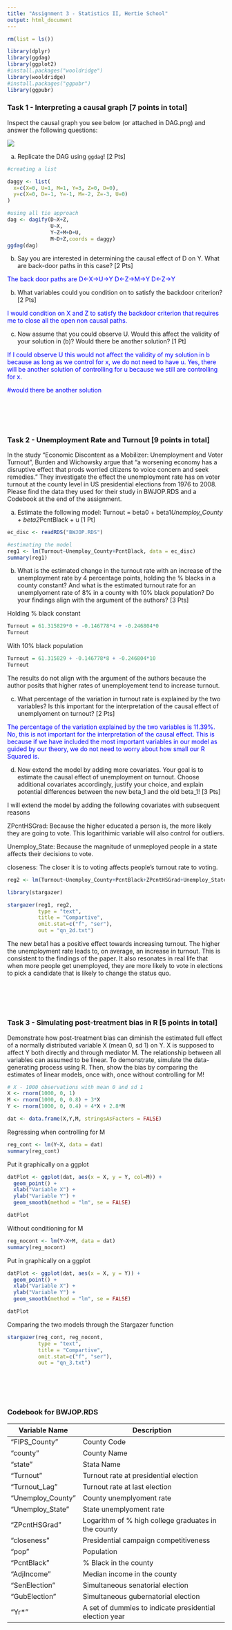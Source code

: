 ```yaml
---
title: "Assignment 3 - Statistics II, Hertie School"
output: html_document
---
```



```r
rm(list = ls())

library(dplyr)
library(ggdag)
library(ggplot2)
#install.packages("wooldridge")
library(wooldridge)
#install.packages("ggpubr")
library(ggpubr)
```


### Task 1 - Interpreting a causal graph [7 points in total]

Inspect the causal graph you see below (or attached in DAG.png) and answer the following questions:

![](DAG.png)

(a) Replicate the DAG using `ggdag`! [2 Pts] 

```r
#creating a list

daggy <- list(
  x=c(X=0, U=1, M=1, Y=3, Z=0, D=0),
  y=c(X=0, D=-1, Y=-1, M=-2, Z=-3, U=0)
)

#using all tie approach
dag <- dagify(D~X+Z,
              U~X,
              Y~Z+M+D+U,
              M~D+Z,coords = daggy)
ggdag(dag)
```

(b) Say you are interested in determining the causal effect of D on Y. What are back-door paths in this case? [2 Pts]

<div style="color:blue">
The back door paths are 
D<-X->U->Y
D<-Z->M->Y
D<-Z->Y

</div>

(b) What variables could you condition on to satisfy the backdoor criterion? [2 Pts]

<div style="color:blue">

I would condition on X and Z to satisfy the backdoor criterion that requires me to close all the open non causal paths.

</div>

(c) Now assume that you could observe U. Would this affect the validity of your solution in (b)? Would there be another solution? [1 Pt]

<div style="color:blue">

If I could observe U this would not affect the validity of my solution in b because as long as we control for x, we do not need to have u. Yes, there will be another solution of controlling for u because we still are controlling for x.

#would there be another solution

</div>

<br>
========================================================


### Task 2 - Unemployment Rate and Turnout [9 points in total]

In the study "Economic Discontent as a Mobilizer: Unemployment and Voter Turnout", Burden and Wichowsky argue that "a worsening economy has a disruptive effect that prods worried citizens to voice concern and seek remedies." They investigate the effect the unemployment rate has on voter turnout at the county level in US presidential elections from 1976 to 2008. Please find the data they used for their study in BWJOP.RDS and a Codebook at the end of the assignment.

  
(a) Estimate the following model: Turnout = beta0 + beta1*Unemploy_County + beta2*PcntBlack + u [1 Pt]

```r
ec_disc <- readRDS("BWJOP.RDS")

#estimating the model
reg1 <- lm(Turnout~Unemploy_County+PcntBlack, data = ec_disc)
summary(reg1)
```

(b) What is the estimated change in the turnout rate with an increase of the unemployment rate by 4 percentage points, holding the % blacks in a county constant? And what is the estimated turnout rate for an unemplyoment rate of 8% in a county with 10% black population? Do your findings align with the argument of the authors? [3 Pts]

Holding % black constant
```r
Turnout = 61.315829*0 + -0.146778*4 + -0.246804*0
Turnout
```

With 10% black population
```r
Turnout = 61.315829 + -0.146778*8 + -0.246804*10
Turnout
```

The results do not align with the argument of the authors because the author posits that higher rates of unemployement tend to increase turnout.

(c) What percentage of the variation in turnout rate is explained by the two variables? Is this important for the interpretation of the causal effect of unemplyoment on turnout? [2 Pts]

<div style="color:blue">

The percentage of the variation explained by the two variables is 11.39%. No, this is not important for the interpretation of the causal effect. This is because if we have included the most important variables in our model as guided by our theory, we do not need to worry about how small our R Squared is.

</div>

(d) Now extend the model by adding more covariates. Your goal is to estimate the causal effect of unemployment on turnout. Choose additional covariates accordingly, justify your choice, and explain potential differences between the new beta_1 and the old beta_1! [3 Pts]

I will extend the model by adding the following covariates with subsequent reasons

ZPcntHSGrad: Because the higher educated a person is, the more likely they are going to vote. This logarithimic variable will also control for outliers.

Unemploy_State: Because the magnitude of unmeployed people in a state affects their decisions to vote.

closeness: The closer it is to voting affects people's turnout rate to voting.

```r
reg2 <- lm(Turnout~Unemploy_County+PcntBlack+ZPcntHSGrad+Unemploy_State+closeness, data = ec_disc)

library(stargazer)

stargazer(reg1, reg2,
          type = "text",
          title = "Compartive",
          omit.stat=c("f", "ser"),
          out = "qn_2d.txt")
```

The new beta1 has a positive effect towards increasing turnout. The higher the unemployment rate leads to, on average, an increase in turnout. This is consistent to the findings of the paper. It also resonates in real life that when more people get unemployed, they are more likely to vote in elections to pick a candidate that is likely to change the status quo.

<br>
========================================================


### Task 3 - Simulating post-treatment bias in R [5 points in total]

Demonstrate how post-treatment bias can diminish the estimated full effect of a normally distributed variable X (mean 0, sd 1) on Y. X is supposed to affect Y both directly and through mediator M. The relationship between all variables can assumed to be linear. To demonstrate, simulate the data-generating process using R. Then, show the bias by comparing the estimates of linear models, once with, once without controlling for M!


```r
# X - 1000 observations with mean 0 and sd 1
X <- rnorm(1000, 0, 1)
M <- rnorm(1000, 0, 0.8) + 3*X
Y <- rnorm(1000, 0, 0.4) + 4*X + 2.8*M

dat <- data.frame(X,Y,M, stringsAsFactors = FALSE)

```


Regressing when controlling for M
```r
reg_cont <- lm(Y~X, data = dat)
summary(reg_cont)
```

Put it graphically on a ggplot
```r
datPlot <- ggplot(dat, aes(x = X, y = Y, col=M)) +
  geom_point() + 
  xlab("Variable X") + 
  ylab("Variable Y") +
  geom_smooth(method = "lm", se = FALSE)

datPlot
```

Without conditioning for M
```r
reg_nocont <- lm(Y~X+M, data = dat)
summary(reg_nocont)
```

Put in graphically on a ggplot
```r
datPlot <- ggplot(dat, aes(x = X, y = Y)) +
  geom_point() + 
  xlab("Variable X") + 
  ylab("Variable Y") +
  geom_smooth(method = "lm", se = FALSE)

datPlot
```
Comparing the two models through the Stargazer function
```r
stargazer(reg_cont, reg_nocont,
          type = "text",
          title = "Compartive",
          omit.stat=c("f", "ser"),
          out = "qn_3.txt")

```

<br>
========================================================

### Codebook for BWJOP.RDS

Variable Name | Description
--------------- | -----------------------------
"FIPS_County" | County Code
"county" | County Name
"state" | Stata Name
"Turnout" | Turnout rate at presidential election
"Turnout_Lag" | Turnout rate at last election
"Unemploy_County" | County unemplyoment rate
"Unemploy_State" | State unemplyoment rate
"ZPcntHSGrad" | Logarithm of % high college graduates in the county
"closeness" | Presidential campaign competitiveness
"pop" | Population
"PcntBlack" | % Black in the county
"AdjIncome" | Median income in the county
"SenElection" | Simultaneous senatorial election
"GubElection" | Simultaneous gubernatorial election
"Yr*"       | A set of dummies to indicate presidential election year